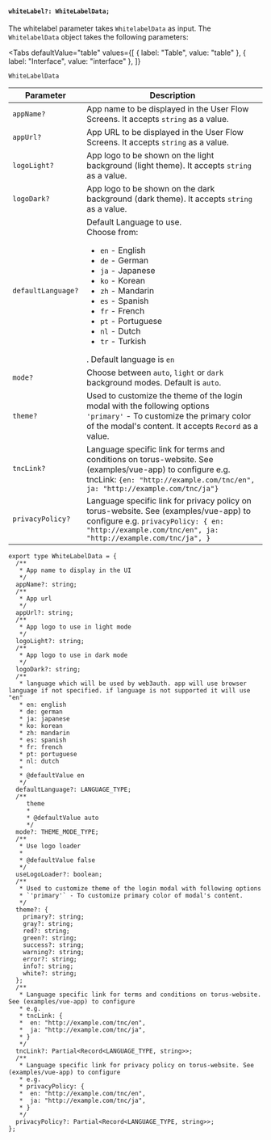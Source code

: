 
#### `whiteLabel?: WhiteLabelData;`

The whitelabel parameter takes `WhitelabelData` as input. The `WhitelabelData` object takes the following parameters:

<Tabs
  defaultValue="table"
  values={[
    { label: "Table", value: "table" },
    { label: "Interface", value: "interface" },
  ]}
>

<TabItem value="table">

`WhiteLabelData`

| Parameter          | Description                                                                                                                                                                                                                                                                                                           |
| ------------------ | --------------------------------------------------------------------------------------------------------------------------------------------------------------------------------------------------------------------------------------------------------------------------------------------------------------------- |
| `appName?`         | App name to be displayed in the User Flow Screens. It accepts `string` as a value.                                                                                                                                                                                                                                    |
| `appUrl?`          | App URL to be displayed in the User Flow Screens. It accepts `string` as a value.                                                                                                                                                                                                                                     |
| `logoLight?`       | App logo to be shown on the light background (light theme). It accepts `string` as a value.                                                                                                                                                                                                                           |
| `logoDark?`        | App logo to be shown on the dark background (dark theme). It accepts `string` as a value.                                                                                                                                                                                                                             |
| `defaultLanguage?` | Default Language to use. <br/> Choose from: <ul><li>`en` - English</li><li>`de` - German</li><li>`ja` - Japanese</li><li>`ko` - Korean</li><li>`zh` - Mandarin</li><li>`es` - Spanish</li><li>`fr` - French</li><li>`pt` - Portuguese</li><li>`nl` - Dutch</li><li>`tr` - Turkish</li></ul>. Default language is `en` |
| `mode?`            | Choose between `auto`, `light` or `dark` background modes. Default is `auto`.                                                                                                                                                                                                                                         |
| `theme?`           | Used to customize the theme of the login modal with the following options <br /> `'primary'` - To customize the primary color of the modal's content. It accepts `Record` as a value.                                                                                                                                 |
| `tncLink?`         | Language specific link for terms and conditions on torus-website. See (examples/vue-app) to configure e.g. tncLink: `{en: "http://example.com/tnc/en", ja: "http://example.com/tnc/ja"}`                                                                                                                              |
| `privacyPolicy?`   | Language specific link for privacy policy on torus-website. See (examples/vue-app) to configure e.g. `privacyPolicy: { en: "http://example.com/tnc/en", ja: "http://example.com/tnc/ja", }`                                                                                                                           |

</TabItem>

<TabItem value="interface">

```tsx
export type WhiteLabelData = {
  /**
   * App name to display in the UI
   */
  appName?: string;
  /**
   * App url
   */
  appUrl?: string;
  /**
   * App logo to use in light mode
   */
  logoLight?: string;
  /**
   * App logo to use in dark mode
   */
  logoDark?: string;
  /**
   * language which will be used by web3auth. app will use browser language if not specified. if language is not supported it will use "en"
   * en: english
   * de: german
   * ja: japanese
   * ko: korean
   * zh: mandarin
   * es: spanish
   * fr: french
   * pt: portuguese
   * nl: dutch
   *
   * @defaultValue en
   */
  defaultLanguage?: LANGUAGE_TYPE;
  /**
     theme
     *
     * @defaultValue auto
     */
  mode?: THEME_MODE_TYPE;
  /**
   * Use logo loader
   *
   * @defaultValue false
   */
  useLogoLoader?: boolean;
  /**
   * Used to customize theme of the login modal with following options
   * `'primary'` - To customize primary color of modal's content.
   */
  theme?: {
    primary?: string;
    gray?: string;
    red?: string;
    green?: string;
    success?: string;
    warning?: string;
    error?: string;
    info?: string;
    white?: string;
  };
  /**
   * Language specific link for terms and conditions on torus-website. See (examples/vue-app) to configure
   * e.g.
   * tncLink: {
   *  en: "http://example.com/tnc/en",
   *  ja: "http://example.com/tnc/ja",
   * }
   */
  tncLink?: Partial<Record<LANGUAGE_TYPE, string>>;
  /**
   * Language specific link for privacy policy on torus-website. See (examples/vue-app) to configure
   * e.g.
   * privacyPolicy: {
   *  en: "http://example.com/tnc/en",
   *  ja: "http://example.com/tnc/ja",
   * }
   */
  privacyPolicy?: Partial<Record<LANGUAGE_TYPE, string>>;
};
```

</TabItem>
</Tabs>
